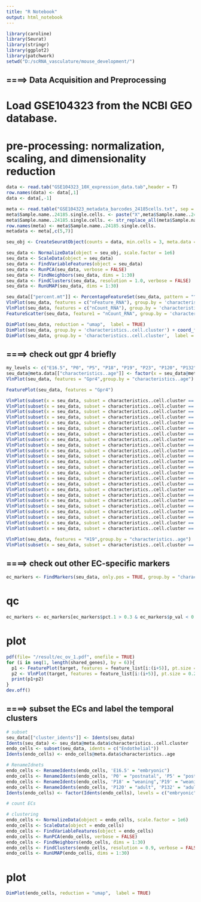```yaml
---
title: "R Notebook"
output: html_notebook
---
```




```r
library(caroline)
library(Seurat)
library(stringr)
library(ggplot2)
library(patchwork)
setwd("D:/scRNA_vasculature/mouse_development/")
```


## ====> Data Acquisition and Preprocessing
# Load GSE104323 from the NCBI GEO database.
# pre-processing: normalization, scaling, and dimensionality reduction

```r
data <- read.tab("GSE104323_10X_expression_data.tab",header = T)
row.names(data) <- data[,1]
data <- data[,-1]

meta <- read.table("GSE104323_metadata_barcodes_24185cells.txt", sep = "\t",header = T)[1:24185,]
meta$Sample.name..24185.single.cells. <- paste("X",meta$Sample.name..24185.single.cells., sep="")
meta$Sample.name..24185.single.cells. <- str_replace_all(meta$Sample.name..24185.single.cells., "-",".")
row.names(meta) <- meta$Sample.name..24185.single.cells.
metadata <- meta[,c(5,7)]
```

```r
seu_obj <- CreateSeuratObject(counts = data, min.cells = 3, meta.data = metadata)

seu_data <- NormalizeData(object = seu_obj, scale.factor = 1e6)
seu_data <- ScaleData(object = seu_data)
seu_data <- FindVariableFeatures(object = seu_data)
seu_data <- RunPCA(seu_data, verbose = FALSE)
seu_data <- FindNeighbors(seu_data, dims = 1:30)
seu_data <- FindClusters(seu_data, resolution = 1.0, verbose = FALSE)
seu_data <- RunUMAP(seu_data, dims = 1:30)
```

```r
seu_data[["percent.mt"]] <- PercentageFeatureSet(seu_data, pattern = "^MT-")
VlnPlot(seu_data, features = c("nFeature_RNA"), group.by = 'characteristics..cell.cluster') + theme(axis.text.x = element_text(size = 9), legend.text = element_text(size = 9))
VlnPlot(seu_data, features = c("nCount_RNA"), group.by = 'characteristics..cell.cluster') + theme(axis.text.x = element_text(size = 9), legend.text = element_text(size = 9)) 
FeatureScatter(seu_data, feature1 = "nCount_RNA", group.by = 'characteristics..cell.cluster', feature2 = "nFeature_RNA")
```

```r
DimPlot(seu_data, reduction = "umap",  label = TRUE)
DimPlot(seu_data, group.by = 'characteristics..cell.cluster') + coord_fixed(ratio = 0.6)
DimPlot(seu_data, group.by = 'characteristics..cell.cluster',  label = TRUE) + coord_fixed(ratio = 0.6)

```


## ====> check out gpr 4 briefly

```r
my_levels <- c("E16.5", "P0", "P5", "P18", "P19", "P23", "P120", "P132")
seu_data@meta.data[["characteristics..age"]] <- factor(x = seu_data@meta.data[["characteristics..age"]], levels = my_levels)
VlnPlot(seu_data, features = "Gpr4",group.by = "characteristics..age") + labs(title = "Gpr4 expression level from E16.5 to P132")
```

```r
FeaturePlot(seu_data, features = "Gpr4")
```

```r
VlnPlot(subset(x = seu_data, subset = characteristics..cell.cluster == "RGL"), features = "Gpr4",group.by = "characteristics..age") + labs(title = "RGL")
VlnPlot(subset(x = seu_data, subset = characteristics..cell.cluster == "Astro-adult"), features = "Gpr4",group.by = "characteristics..age") + labs(title = "Astro-adult")
VlnPlot(subset(x = seu_data, subset = characteristics..cell.cluster == "Astro-juv"), features = "Gpr4",group.by = "characteristics..age") + labs(title = "Astro-juv")
VlnPlot(subset(x = seu_data, subset = characteristics..cell.cluster == "Immature-Astro"), features = "Gpr4",group.by = "characteristics..age") + labs(title = "Immature-Astro")
VlnPlot(subset(x = seu_data, subset = characteristics..cell.cluster == "RGL_young"), features = "Gpr4",group.by = "characteristics..age") + labs(title = "RGL_youn")
VlnPlot(subset(x = seu_data, subset = characteristics..cell.cluster == "Ependymal"), features = "Gpr4",group.by = "characteristics..age") + labs(title = "Ependymal")
VlnPlot(subset(x = seu_data, subset = characteristics..cell.cluster == "PVM"), features = "Gpr4",group.by = "characteristics..age") + labs(title = "PVM")
VlnPlot(subset(x = seu_data, subset = characteristics..cell.cluster == "MiCajal-Retziusoglia"), features = "Gpr4",group.by = "characteristics..age") + labs(title = "MiCajal-Retziusogli")
VlnPlot(subset(x = seu_data, subset = characteristics..cell.cluster == "Endothelial"), features = "Gpr4",group.by = "characteristics..age") + labs(title = "Endothelial")
VlnPlot(subset(x = seu_data, subset = characteristics..cell.cluster == "VLMC"), features = "Gpr4",group.by = "characteristics..age") + labs(title = "VLMC")
VlnPlot(subset(x = seu_data, subset = characteristics..cell.cluster == "MOL"), features = "Gpr4",group.by = "characteristics..age") + labs(title = "MOL")
VlnPlot(subset(x = seu_data, subset = characteristics..cell.cluster == "NFOL"), features = "Gpr4",group.by = "characteristics..age") + labs(title = "NFOL")
VlnPlot(subset(x = seu_data, subset = characteristics..cell.cluster == "OPC"), features = "Gpr4",group.by = "characteristics..age") + labs(title = "OPC")
VlnPlot(subset(x = seu_data, subset = characteristics..cell.cluster == "nIPC-perin"), features = "Gpr4",group.by = "characteristics..age") + labs(title = "nIPC-perin")
VlnPlot(subset(x = seu_data, subset = characteristics..cell.cluster == "nIPC"), features = "Gpr4",group.by = "characteristics..age") + labs(title = "nIPC")
VlnPlot(subset(x = seu_data, subset = characteristics..cell.cluster == "Neuroblast"), features = "Gpr4",group.by = "characteristics..age") + labs(title = "Neuroblast")
VlnPlot(subset(x = seu_data, subset = characteristics..cell.cluster == "Immature-GC"), features = "Gpr4",group.by = "characteristics..age") + labs(title = "Immature-GC")
VlnPlot(subset(x = seu_data, subset = characteristics..cell.cluster == "Immature-Pyr"), features = "Gpr4",group.by = "characteristics..age") + labs(title = "Immature-Pyr")
VlnPlot(subset(x = seu_data, subset = characteristics..cell.cluster == "Cajal-Retzius"), features = "Gpr4",group.by = "characteristics..age") + labs(title = "Cajal-Retzius")
VlnPlot(subset(x = seu_data, subset = characteristics..cell.cluster == "Immature-GABA"), features = "Gpr4",group.by = "characteristics..age") + labs(title = "Immature-GABA")
VlnPlot(subset(x = seu_data, subset = characteristics..cell.cluster == "GABA"), features = "Gpr4",group.by = "characteristics..age") + labs(title = "GABA")
VlnPlot(subset(x = seu_data, subset = characteristics..cell.cluster == "CA3-Pyr"), features = "Gpr4",group.by = "characteristics..age") + labs(title = "CA3-Pyr")
VlnPlot(subset(x = seu_data, subset = characteristics..cell.cluster == "GC-juv"), features = "Gpr4",group.by = "characteristics..age") + labs(title = "GC-juv")
VlnPlot(subset(x = seu_data, subset = characteristics..cell.cluster == "GC-adult"), features = "Gpr4",group.by = "characteristics..age") + labs(title = "GC-adult")
```

```r
VlnPlot(seu_data, features = "H19",group.by = "characteristics..age")
VlnPlot(subset(x = seu_data, subset = characteristics..cell.cluster == "Endothelial"), features = "H19",group.by = "characteristics..age") + labs(title = "Endothelial")
```

## ====> check out other EC-specific markers
```r
ec_markers <- FindMarkers(seu_data, only.pos = TRUE, group.by = "characteristics..cell.cluster", ident.1 = "Endothelial", ident.2 = c('RGL','Astro-adult','Astro-juv','Immature-Astro','RGL_young','Ependymal','PVM','MiCajal-Retziusoglia','VLMC','MOL','NFOL','OPC','nIPC-perin','nIPC','Neuroblast','Immature-GC','Immature-Pyr','Cajal-Retzius','Immature-GABA','GABA','CA3-Pyr','GC-juv','GC-adult'), logfc.threshold = 0.2)
```

# qc
```r
ec_markers <- ec_markers[ec_markers$pct.1 > 0.3 & ec_markers$p_val < 0.05, ]
```

# plot 
```r
pdf(file= "/result/ec_ov_1.pdf", onefile = TRUE)
for (i in seq(1, length(shared_genes), by = 6)){
  p1 <- FeaturePlot(target, features = feature_list[i:(i+5)], pt.size = 0.2, ncol = 3)
  p2 <- VlnPlot(target, features = feature_list[i:(i+5)], pt.size = 0.2, ncol = 3)
  print(p1+p2)
}
dev.off()
```


## ====> subset the ECs and label the temporal clusters

```r
# subset
seu_data[["cluster_idents"]] <- Idents(seu_data)
Idents(seu_data) <- seu_data@meta.data$characteristics..cell.cluster
endo_cells <- subset(seu_data, idents = c("Endothelial"))
Idents(endo_cells) <- endo_cells@meta.data$characteristics..age

# RenameIdnets
endo_cells <- RenameIdents(endo_cells, 'E16.5' = "embryonic")
endo_cells <- RenameIdents(endo_cells, 'P0' = "postnatal", 'P5' = "postnatal")
endo_cells <- RenameIdents(endo_cells, 'P18' = "weaning",'P19' = "weaning",  'P23' = "weaning")
endo_cells <- RenameIdents(endo_cells, 'P120' = "adult", 'P132' = "adult")
Idents(endo_cells) <- factor(Idents(endo_cells), levels = c("embryonic", "postnatal", "weaning","adult"))
```

```r
# count ECs

# clustering
endo_cells <- NormalizeData(object = endo_cells, scale.factor = 1e6)
endo_cells <- ScaleData(object = endo_cells)
endo_cells <- FindVariableFeatures(object = endo_cells)
endo_cells <- RunPCA(endo_cells, verbose = FALSE)
endo_cells <- FindNeighbors(endo_cells, dims = 1:30)
endo_cells <- FindClusters(endo_cells, resolution = 0.9, verbose = FALSE)
endo_cells <- RunUMAP(endo_cells, dims = 1:30)
```

# plot
```r
DimPlot(endo_cells, reduction = "umap",  label = TRUE)
```


